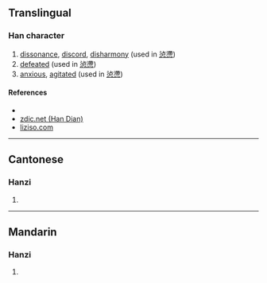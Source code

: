 {{character info/new}}
==Translingual==

===Han character===
{{Han char|rn=61|rad=心|as=14|sn=18|four=34332|canj=EBP,XXXEB|ids=⿱滯心}}

# [[dissonance]], [[discord]], [[disharmony]] (used in [[惉懘]])
# [[defeated]] (used in [[惉懘]])
# [[anxious]], [[agitated]] (used in [[惉懘]])

====References====
* {{Han ref|kx=0406.240|dkj=11363|dj=0747.210|hdz=42364.010|uh=61D8|ud=25048|bh=EFC7|bd=61383}}
* [http://www.zdic.net/z/19/js/60C9.htm zdic.net (Han Dian)]
* [http://www.liziso.com/lizi/6YWs5Yqd.html liziso.com]

----

==Cantonese==

===Hanzi===
{{yue-hanzi|jyut=[[cit3]]|y=chit3}}

# {{defn|lang=yue|sort=心14}}

----

==Mandarin==

===Hanzi===
{{cmn-hanzi|pin=[[chì]] ([[chi4]])|wg=ch'ih<sup>4</sup>}}

# {{defn|lang=cmn|sort=心14}}
